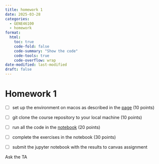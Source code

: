 ```yaml
---
title: homework 1
date: 2025-03-28
categories:
  - GENE46100
  - homework
format:
  html:
    toc: true
    code-fold: false
    code-summary: "Show the code"
    code-tools: true
    code-overflow: wrap
date-modified: last-modified
draft: false
---
```


# Homework 1

- [ ] set up the environment on macos as described in the [page](index.qmd) (10 points)
- [ ] git clone the course repository to your local machine (10 points)

- [ ] run all the code in the [notebook](https://github.com/hakyimlab/web-GENE-46100/blob/main/post/2025-03-25-unit00/hands-on-introduction_to_deep_learning.ipynb) (20 points)
- [ ] complete the exercises in the notebook (30 points)
- [ ] submit the jupyter notebook with the results to canvas assignment

Ask the TA 

